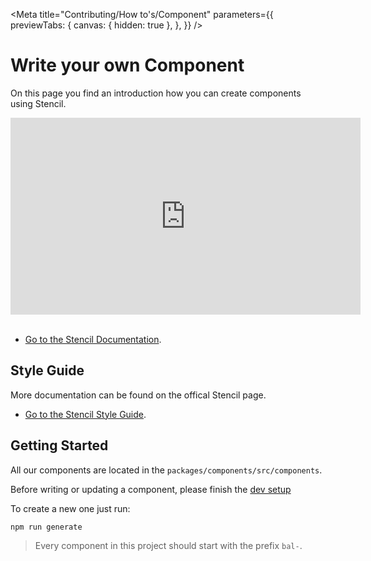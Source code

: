 
<Meta
  title="Contributing/How to's/Component"
  parameters={{
    previewTabs: {
      canvas: { hidden: true },
    },
  }}
/>

# Write your own Component

On this page you find an introduction how you can create components using Stencil.

<iframe
  width="560"
  height="315"
  src="https://www.youtube.com/embed/KzhBkegzjlg"
  title="YouTube video player"
  frameBorder="0"
  allow="accelerometer; autoplay; clipboard-write; encrypted-media; gyroscope; picture-in-picture"
  allowFullScreen
></iframe>
<br />
<br />

- [Go to the Stencil Documentation](https://stenciljs.com/docs/my-first-component).

## Style Guide

More documentation can be found on the offical Stencil page.

- [Go to the Stencil Style Guide](https://stenciljs.com/docs/style-guide).

## Getting Started

All our components are located in the `packages/components/src/components`.

Before writing or updating a component, please finish the [dev setup](?path=/docs/contributing-dev-setup--page)

To create a new one just run:

```bash
npm run generate
```

> Every component in this project should start with the prefix `bal-`.

<bal-doc-github link="D:/Baloise/projects/baloise-incubator/design-system/packages/components/src/stories/contributing/how-to's/00-component.stories.mdx"></bal-doc-github>
